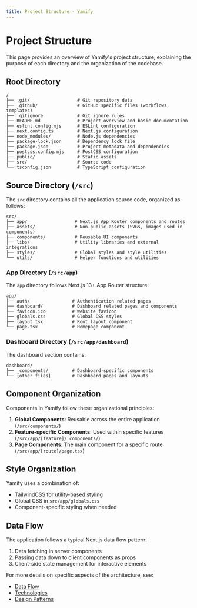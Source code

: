 ```yaml
---
title: Project Structure - Yamify
---
```


# Project Structure

This page provides an overview of Yamify's project structure, explaining the purpose of each directory and the organization of the codebase.

## Root Directory

```
/
├── .git/                  # Git repository data
├── .github/               # GitHub specific files (workflows, templates)
├── .gitignore             # Git ignore rules
├── README.md              # Project overview and basic documentation
├── eslint.config.mjs      # ESLint configuration
├── next.config.ts         # Next.js configuration
├── node_modules/          # Node.js dependencies
├── package-lock.json      # Dependency lock file
├── package.json           # Project metadata and dependencies
├── postcss.config.mjs     # PostCSS configuration
├── public/                # Static assets
├── src/                   # Source code
└── tsconfig.json          # TypeScript configuration
```

## Source Directory (`/src`)

The `src` directory contains all the application source code, organized as follows:

```
src/
├── app/                  # Next.js App Router components and routes
├── assets/               # Non-public assets (SVGs, images used in components)
├── components/           # Reusable UI components
├── libs/                 # Utility libraries and external integrations
├── styles/               # Global styles and style utilities
└── utils/                # Helper functions and utilities
```

### App Directory (`/src/app`)

The `app` directory follows Next.js 13+ App Router structure:

```
app/
├── auth/                # Authentication related pages
├── dashboard/           # Dashboard related pages and components
├── favicon.ico          # Website favicon
├── globals.css          # Global CSS styles
├── layout.tsx           # Root layout component
└── page.tsx             # Homepage component
```

### Dashboard Directory (`/src/app/dashboard`)

The dashboard section contains:

```
dashboard/
├── _components/         # Dashboard-specific components
└── [other files]        # Dashboard pages and layouts
```

## Component Organization

Components in Yamify follow these organizational principles:

1. **Global Components**: Reusable across the entire application (`/src/components/`)
2. **Feature-specific Components**: Used within specific features (`/src/app/[feature]/_components/`)
3. **Page Components**: The main component for a specific route (`/src/app/[route]/page.tsx`)

## Style Organization

Yamify uses a combination of:

- TailwindCSS for utility-based styling
- Global CSS in `src/app/globals.css`
- Component-specific styling when needed

## Data Flow

The application follows a typical Next.js data flow pattern:

1. Data fetching in server components
2. Passing data down to client components as props
3. Client-side state management for interactive elements

For more details on specific aspects of the architecture, see:

- [Data Flow](/architecture/data-flow)
- [Technologies](/architecture/technologies)
- [Design Patterns](/architecture/design-patterns)

